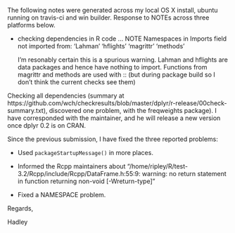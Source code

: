 The following notes were generated across my local OS X install, ubuntu running on travis-ci and win builder. Response to NOTEs across three platforms below.

* checking dependencies in R code ... NOTE
  Namespaces in Imports field not imported from:
  'Lahman' 'hflights' 'magrittr' 'methods'
  
  I'm resonably certain this is a spurious warning. Lahman and hflights
  are data packages and hence have nothing to import. Functions from
  magrittr and methods are used with :: (but during package build 
  so I don't think the current checks see them)
 
Checking all dependencies (summary at https://github.com/wch/checkresults/blob/master/dplyr/r-release/00check-summary.txt), discovered one problem, with the freqweights package). I have corresponded with the maintainer, and he will release a new version once dplyr 0.2 is on CRAN.

Since the previous submission, I have fixed the three reported problems:

* Used `packageStartupMessage()` in more places.

* Informed the Rcpp maintainers about 
  "/home/ripley/R/test-3.2/Rcpp/include/Rcpp/DataFrame.h:55:9: warning: 
  no return statement in function returning non-void [-Wreturn-type]"

* Fixed a NAMESPACE problem.

Regards,

Hadley
